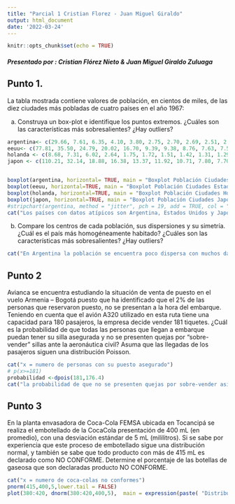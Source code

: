 ```yaml
---
title: "Parcial 1 Cristian Florez - Juan Miguel Giraldo"
output: html_document
date: '2022-03-24'
---
```


```r
knitr::opts_chunk$set(echo = TRUE)
```

##### Presentado por : Cristian Flórez Nieto & Juan Miguel Giraldo Zuluaga
## Punto 1. 
La tabla mostrada contiene valores de población, en cientos de miles, de las diez ciudades más
pobladas de cuatro países en el año 1967:

a) Construya un box-plot e identifique los puntos extremos. ¿Cuáles son las características más
sobresalientes? ¿Hay outliers?

```r
argentina<- c(29.66, 7.61, 6.35, 4.10, 3.80, 2.75, 2.70, 2.69, 2.51, 2.44) 
eeuu<- c(77.81, 35.50, 24.79, 20.02, 16.70, 9.39, 9.38, 8.76, 7.63, 7.50)
holanda <- c(8.68, 7.31, 6.02, 2.64, 1.75, 1.72, 1.51, 1.42, 1.31, 1.29)
japon <- c(110.21, 32.14, 18.88, 16.38, 13.37, 11.92, 10.71, 7.80, 7.70, 7.00)


boxplot(argentina, horizontal= TRUE, main = "Boxplot Población Ciudades Argentina 1967", xlab= "Población Cientos de miles", outpch = 23, outcex = 2, outcol=2, outbug=4)
boxplot(eeuu, horizontal=TRUE, main = "Boxplot Población Ciudades Estados Unidos 1967", xlab= "Población Cientos de miles", outpch = 23, outcex = 2, outcol=2, outbug=4)
boxplot(holanda, horizontal=TRUE, main = "Boxplot Población Ciudades Holanda 1967", xlab= "Población Cientos de miles", outpch = 23, outcex = 2, outcol=2, outbug=4 )
boxplot(japon, horizontal=TRUE, main = "Boxplot Población Ciudades Japon 1967", xlab= "Población Cientos de miles", outpch = 23, outcex = 2, outcol=2, outbug=4)
#stripchart(argentina, method = "jitter", pch = 19, add = TRUE, col = "blue",  main = "Boxplot Población Argentina", xlab= "Población Cientos de miles")
cat("Los países con datos atípicos son Argentina, Estados Unidos y Japón, mientras que Holanda no posee datos atípicos.\n Por otro lado en Argentina las la mayoria de las ciudades se encuentran en un rango cercano que no supera los 10, Estados Unidos tiene un poco más de dispersión. Holanda una gran dispersión entre la población de sus ciudades, mientras en Japón las poblaciones de las ciudades se encuentran cercanas. ")
```
b) Compare los centros de cada población, sus dispersiones y su simetría. ¿Cuál es el país más
homogéneamente habitado? ¿Cuáles son las características más sobresalientes? ¿Hay outliers?
```r
cat("En Argentina la población se encuentra poco dispersa con muchos datos en el primer cuartil, en Estados Unidos ocurre lo mismo: los datos están concentrados en el primer cuartil, sin embargo tiene los datos un poco dispersos teniendo en cuenta la escala que maneja. Por otro lado Holanda presenta una dispersión más homogenea pero con datos acumulados en el primer cuartil. Japón tiene una buena dispersión con una buena simetria debido a la ubicación del Q2.")
```

## Punto 2
Avianca se encuentra estudiando la situación de venta de puesto en el vuelo Armenia – Bogotá puesto que ha identificado que el 2% de las personas que reservaron puesto, no se presentan a la hora del embarque. Teniendo en cuenta que el avión A320 utilizado en esta ruta tiene una capacidad para 180 pasajeros, la empresa decide vender 181 tiquetes. ¿Cuál es la probabilidad de que todas las personas que llegan a embarque puedan tener su silla asegurada y no se presenten quejas por “sobre-vender” sillas ante la aeronáutica civil? Asuma que las llegadas de los pasajeros siguen una distribución Poisson.


```r
cat("x = numero de personas con su puesto asegurado")
# p(x>=181)
probabilidad <-dpois(181,176.4)
cat("la probabilidad de que no se presenten quejas por sobre-vender asientos es de: ", 1-probabilidad)
```

## Punto 3 
En la planta envasadora de Coca-Cola FEMSA ubicada en Tocancipá se realiza el embotellado de la CocaCola presentación de 400 mL (en promedio), con una desviación estándar de 5 mL (mililitros). Si se sabe por experiencia que este proceso de embotellado sigue una distribución normal, y también se sabe que todo producto con más de 415 mL es declarado como NO CONFORME. Determine el porcentaje de las botellas de gaseosa que son declaradas producto NO CONFORME.

```r

cat("x = numero de coca-colas no conformes")
pnorm(415,400,5,lower.tail = FALSE)
plot(380:420, dnorm(380:420,400,5),  main = expression(paste( "Distribución normal para embotellado de cocacola : ", mu ,"= 400, ", sigma,"=5")), xlab = "Cantidad de contenido en ml de las botellas de cocacola", ylab = "Probabilidad")
```

